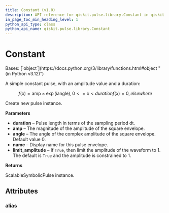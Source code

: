 ```yaml
---
title: Constant (v1.0)
description: API reference for qiskit.pulse.library.Constant in qiskit v1.0
in_page_toc_min_heading_level: 1
python_api_type: class
python_api_name: qiskit.pulse.library.Constant
---
```


# Constant

<Class id="qiskit.pulse.library.Constant" isDedicatedPage={true} github="https://github.com/Qiskit/qiskit/tree/stable/1.0/qiskit/pulse/library/symbolic_pulses.py" signature="qiskit.pulse.library.Constant(duration, amp, angle=0.0, name=None, limit_amplitude=None)" modifiers="class">
  Bases: [`object`](https://docs.python.org/3/library/functions.html#object "(in Python v3.12)")

  A simple constant pulse, with an amplitude value and a duration:

$$
f(x) = \text{amp}\times\exp\left(i\text{angle}\right)    ,  0 <= x < duration
f(x) = 0      ,  elsewhere
$$

  Create new pulse instance.

  **Parameters**

  *   **duration** – Pulse length in terms of the sampling period dt.
  *   **amp** – The magnitude of the amplitude of the square envelope.
  *   **angle** – The angle of the complex amplitude of the square envelope. Default value 0.
  *   **name** – Display name for this pulse envelope.
  *   **limit\_amplitude** – If `True`, then limit the amplitude of the waveform to 1. The default is `True` and the amplitude is constrained to 1.

  **Returns**

  ScalableSymbolicPulse instance.

  ## Attributes

  ### alias

  <Attribute id="qiskit.pulse.library.Constant.alias" attributeValue="'Constant'" />
</Class>

